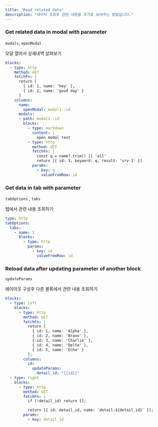 ```yaml
---
title: "Read related data"
description: "데이터 조회후 관련 내용을 추가로 보여주는 방법입니다."
---
```


### Get related data in modal with parameter

`modals`, `openModal`

모달 열어서 상세내역 살펴보기

```yaml
blocks:
  - type: http
    method: GET
    fetchFn: |
      return [
        { id: 1, name: 'hey' },
        { id: 2, name: 'good day' }
      ]
    columns:
      name:
        openModal: modal1-:id
	  modals:
      - path: modal1-:id
        blocks: 
          - type: markdown
            content: |
              open modal test
          - type: http
            method: GET
            fetchFn: |
              const q = name?.trim() || 'all'
              return [{ id: 1, keyword: q, result: 'srv-1' }]                
            params:
              - key: q
                valueFromRow: id                            
```

### Get data in tab with parameter

`tabOptions` , `tabs`

탭에서 관련 내용 조회하기

```yaml
type: http
tabOptions:
  tabs:
    - name: 1
      blocks:
        - type: http
          params:
            - key: id
              valueFromRow: id
```

### Reload data after updating parameter of another block

`updateParams`

레이아웃 구성후 다른 블록에서 관련 내용 조회하기

```yaml
blocks:
  - type: left
    blocks:
      - type: http
        method: GET
        fetchFn: |
          return [
            { id: 1, name: 'Alpha' },
            { id: 2, name: 'Bravo' },
            { id: 3, name: 'Charlie' },
            { id: 4, name: 'Delta' },
            { id: 5, name: 'Echo' }
          ];
        columns:
          id:
            updateParams:
              detail_id: "{{id}}"
  - type: right
    blocks:
      - type: http
        method: GET
        fetchFn: |
          if (!detail_id) return [];

          return [{ id: detail_id, name: `detail-${detail_id}` }];
        params:
          - key: detail_id
```